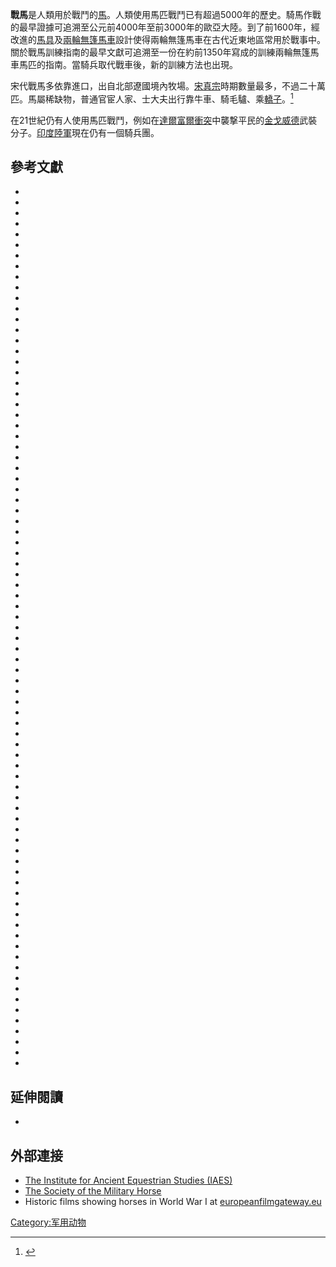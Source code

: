 {{for|2011年的美國電影|战马 (电影)}}

'''戰馬'''是人類用於戰鬥的[[馬|馬]]。人類使用馬匹戰鬥已有超過5000年的歷史。騎馬作戰的最早證據可追溯至公元前4000年至前3000年的歐亞大陸。到了前1600年，經改進的[[馬具|馬具]]及[[戰車兵|兩輪無篷馬車]]設計使得兩輪無篷馬車在古代近東地區常用於戰事中。關於戰馬訓練指南的最早文獻可追溯至一份在約前1350年寫成的訓練兩輪無篷馬車馬匹的指南。當騎兵取代戰車後，新的訓練方法也出現。

宋代戰馬多依靠進口，出自北部遼國境內牧場。[[宋真宗|宋真宗]]時期數量最多，不過二十萬匹。馬屬稀缺物，普通官宦人家、士大夫出行靠牛車、騎毛驢、乘[[轎子|轎子]]。<ref>{{Cite book|title=宋朝游历指南|author=国晶}}</ref>

在21世紀仍有人使用馬匹戰鬥，例如在[[達爾富爾衝突|達爾富爾衝突]]中襲撃平民的[[金戈威德|金戈威德]]武裝分子。[[印度陸軍|印度陸軍]]現在仍有一個騎兵團。

== 參考文獻==
{{refbegin|2}}
* {{cite book |author1=Adkins, Roy |author2=Adkins, Lesley |title=Handbook to Life in Ancient Greece |url=https://archive.org/details/handbooktolifein0000adki |publisher=Oxford University Press |location=Oxford |year=1998 |isbn=0-19-512491-X }}
* {{cite book |author1=Adkins, Roy |author2=Adkins, Lesley |title=Handbook to Life in Ancient Rome |url=https://archive.org/details/handbooktolifein0000adki_q8n6 |publisher=Oxford University Press |location=Oxford |year=1998 |isbn=0-19-512332-8 }}
* {{cite book|url=https://books.google.com/?id=DLsXOCFKUiUC&pg=PA54&dq=horse+war+in+sudan|title=Roots of Violence: A History of War in Chad|author=Azevedo, Mario Joaquim|publisher=Routledge|location=New York, NY|year=2004|isbn=90-5699-583-9}}
* {{cite book |author=Baker, Ira Osborn |title=A Treatise on Roads and Pavements|url=https://books.google.com/?id=2HxDAAAAIAAJ&pg=PA22&dq=horse+pulling+weight |publisher=John Wiley & Sons, Inc |location= New York, NY|edition=3rd|year=1918 |oclc=1628818}}
* {{cite book |author= Barber, Richard |authorlink=Richard Barber |title= The Reign of Chivalry |edition=2nd|publisher= The Boydell Press |location= Woodbridge, UK|year= 2005 |isbn=1-84383-182-1}}
* {{cite book |author=Barker, Juliet |authorlink=Juliet Barker |title=The Tournament in England: 1100–1400|publisher=The Boydell Press |location=UK|year=1986|isbn=0-85115-942-7}}
* {{cite book |author= Bennett, Deb |title= Conquerors: The Roots of New World Horsemanship |publisher= Amigo Publications Inc |edition=1st|location=Solvang, CA |year= 1998|isbn=0-9658533-0-6}}
* {{cite book |author=Bennett, Matthew |title=Dictionary of Ancient & Medieval Warfare |url=https://archive.org/details/dictionaryofanci0000unse_q4l2 |publisher=Stackpole Books |location=Mechanicsburg, PA |year=2001 |isbn=0-8117-2610-X }}
* {{cite book |author1=Bennett, Matthew |author2=Bradbury, Jim |author3=DeVries, Kelly |author4=Dickie, Iain |author5=Phyllis Jestice |title=Fighting Techniques of the Medieval World : Equipment, Combat Skills and Tactics |publisher=Thomas Dunne Books |location=New York |year=2005 |isbn=0-312-34820-7 }}
* {{cite book |author= Bongard-Levin, G.M. |authorlink= Grigory Maksimovich Bongard-Levin |title= Ancient Indian Civilization |publisher= Arnold-Heinemann |location= New Delhi|year= 1985 |oclc=12667676 }}
* {{cite book |author= Bryant, Jennifer O. |title= Olympic Equestrian: The Sports and the Stories from Stockholm to Sydney |url= https://archive.org/details/olympicequestria0000brya |publisher= The Blood-Horse, Inc. |edition=1st|location=Canada |year= 2000|isbn=1-58150-044-0}}
* {{cite book |author= Budiansky, Stephen|title= The Nature of Horses|url= https://archive.org/details/natureofhorsesex00budi|edition= |publisher= Free Press|location= New York:NY|year= 1997|isbn=0-684-82768-9}}
* {{cite book |author= Bumke, Joachim, translated by Thomas Dunlap |title= Courtly Culture: Literature and Society in the High Middle Ages |url= https://archive.org/details/courtlycultureli0000bumk |publisher= Overlook Duckworth |location=Woodstock, NY |year= 2000 |isbn=1-58567-051-0}}
* {{cite book |author= Carey, Brian Todd, Allfree, Joshua B and Cairns, John |title= Warfare in the Medieval World |publisher= Pen & Sword Military |location=Barnsley, UK |year= 2006|isbn=1-84415-339-8}}
*{{cite book |title=The Seven Ages of the British Army |last=Carver |first=Field Marshal Lord |authorlink=Michael Carver, Baron Carver  |year=1984 |publisher=Weidenfeld and Nicholson |location=London |isbn=0-297-78373-4 }}
*{{cite book |title=Britain's Army in the 20th Century |last=Carver |first=Field Marshal Lord|year=1998 |publisher=Macmillan |location=London |isbn=0-333-73777-6 }}
* {{cite book |author= Chamberlin, J. Edward |title= Horse: How the Horse Has Shaped Civilizations |url= https://archive.org/details/horsehowhorsehas0000cham_n2o8 |publisher= Bluebridge |location= |year= 2006|isbn=0-9742405-9-1}}
* {{cite encyclopedia |last=Clark |first=John |title=Introduction: Horses and Horsemen in Medieval London |encyclopedia=The Medieval Horse and its Equipment: c.1150-c.1450 |publisher=Boydell Press |location=Woodbridge, UK |year=2004 |edition=Rev. 2nd |isbn=978-1-84383-097-9 |url=https://books.google.com/books?id=A6mfmPBUUewC&printsec=frontcover |others=Contributions by Brian Spencer and D. james Rackam |chapter-url=https://books.google.com/books?id=A6mfmPBUUewC&printsec=frontcover&pg=PA1 |editor-last=Clark |editor-first=John |access-date=2017-09-23 |archive-date=2019-08-14 |archive-url=https://web.archive.org/web/20190814224618/https://books.google.com/books?id=A6mfmPBUUewC&printsec=frontcover |dead-url=no }}
* {{cite book|url=https://books.google.com/?id=bevqagB1swgC&pg=PA279&dq=nama+horse|title=Rivers of Blood, Rivers of Gold:Europe's Conquest of Indigenous Peoples|author=Cocker, Mark|year=2000|location=New York, NY|edition=1st American|publisher=Grove Press|isbn=0-8021-3801-2}}
* {{cite book|author=Crowell, Pers|title=Cavalcade of American Horses|publisher=McGraw-Hill Book Company|location=New York|year=1951|oclc=1428574}}
*{{cite book |editor1-last=Curta |editor1-first=Florin |editor2-first=Roman |editor2-last=Kovalev |title=The other Euorope in the Middle Ages: Avars, Bulgars, Khazars and Cumans. |publisher=Kononklijke Brill N.Y. |year=2007 |isbn=978-90-0416389-8 |page=319 |url=https://books.google.com/books?id=_-G1L-9Zec0C&pg=PA319 |access-date=2017-09-23 |archive-date=2019-08-20 |archive-url=https://web.archive.org/web/20190820161257/https://books.google.com/books?id=_-G1L-9Zec0C&pg=PA319 |dead-url=no }}
* {{cite book |author=Davies, Norman |authorlink=Norman Davies |title=God's Playground: A History of Poland: Volume II 1795 to the Present |publisher=Oxford University Press |location=Oxford, UK |edition=Revised |year=2005 |isbn=0-19-925340-4 }}
* {{cite book |author= Davis, R.H.C. |authorlink= Ralph Henry Carless Davis |title= The Medieval Warhorse |publisher= Thames and Hudson |location= London |year= 1989 |isbn=0-500-25102-9}}
* {{cite book |author= Devereux, Frederick L |title= The Cavalry Manual of Horse Management |publisher=A. S. Barnes |location=Cranbury, NJ |year= 1979 |edition=Reprint of 1941 |isbn=0-498-02371-0}}
* {{cite encyclopedia |author=Drower, Margaret S. | title=Syria c. 1550–1400 BC |encyclopedia=The Cambridge Ancient History: The Middle East and the Aegean Region c. 1800–1380 BC Volume II Part I |edition=Third |pages=417–525| publisher=Cambridge University Press |location=Cambridge, UK | year=1973 |isbn=0-521-29823-7}}
* {{cite book |author= Ebrey, Patricia Buckley, Anne Walthall, and James B. Palais |title= Pre-Modern East Asia: A Cultural, Social, and Political History |url= https://archive.org/details/premoderneastasi0000ebre_b5o8 |publisher= Houghton Mifflin Company|location= Boston|year= 2005 |isbn=0-618-13386-0}}
* {{cite book |author= Edwards, Elwyn Hartley and Candida Geddes (editors) |title= The Complete Horse Book |url= https://archive.org/details/completehorseboo00edwa |publisher= Trafalgar Square, Inc. |edition=|location= North Pomfret, VT|year= 1987 |isbn=0-943955-00-9}}
* {{cite book |author= Edwards, Elwyn Hartley |title= The Encyclopedia of the Horse |publisher= Dorling Kindersley |edition=1st American|location=New York, NY |year=1994|isbn=1-56458-614-6}}
* {{cite book |author= Edwards, Gladys Brown |title= The Arabian: War Horse to Show Horse |publisher= Arabian Horse Association of Southern California, Rich Publishing |edition=Revised Collectors|location= Covina, CA|year= 1973 |oclc=1148763 |isbn= 0-938276-00-X}}
* {{cite book |author=Ellis, John |title=Cavalry: The History of Mounted Warfare |series=Pen & Sword Military Classics |publisher=Pen and Sword |location=Barnsley, UK |year=2004 |isbn=1-84415-096-8 }}
* {{cite book |author=Ensminger, M. E. |title=Horses and Horsemanship: Animal Agriculture Series |url=https://archive.org/details/horseshorsemansh0000ensm |publisher=Interstate Publishers |location=Danville, IL |year=1990 |edition=Sixth |isbn=0-8134-2883-1}}
* {{cite book |author=Equine Research, Inc. |title=Equine Genetics & Selection Procedures |publisher=Equine Research |location=Grand Prairie, TX |year= 1978 |oclc=4750182}}
* {{cite book |author=France, John |title=Western Warfare in the Age of the Crusades 1000–1300 |publisher=Cornell University Press |location=Ithaca, NY |year=1999 |isbn=0-8014-8607-6 }}
* {{cite book |author1=Gies, Frances  |author2=Gies, Joseph |authorlink= Frances Gies and Joseph Gies | title= Daily Life in Medieval Times |publisher= Grange Books |location=Hoo, UK |year= 2005|edition=2nd |isbn=1-84013-811-4}}
* {{cite book |title=A Short History of the Chinese People |author= Goodrich, L. Carrington |year= 1959 |edition=Third |publisher= Harper Torchbooks |location= New York |oclc= 3388796 |isbn=0-04-951015-0}}
* {{cite journal |author=Gordon, Stewart | title=The Limited Adoption of European-style Military Forces by Eighteenth Century Rulers in India |journal=Indian Economic Social History Review |issue=35 |year=1998 |doi=10.1177/001946469803500301 |volume=35 |page=229 }}
* {{cite book|title= English Medieval Knight 1300–1400|author=Gravett, Christopher |authorlink= Christopher Gravett |year=2002|publisher= Osprey Publishing|location=Oxford|isbn= 1-84176-145-1}}
* {{cite book |title=Tudor Knight |author=Gravett, Christopher|year= 2006 |publisher= Osprey Publishing |location=Oxford |isbn=1-84176-970-3}}
* {{cite book |author=Hale, J. R. |title=War and society in Renaissance Europe, 1450–1620 |url=https://archive.org/details/warsocietyinrena0000hale |publisher=Johns Hopkins University Press |location=Baltimore |year=1986 |isbn=0-8018-3196-2 }}
* {{cite book |author=Hamblin, William James |title= Warfare in the Ancient Near East to 1600 BC: Holy Warriors at the Dawn of History |publisher=Routledge |location=New York, NY|year=2006|isbn=0-415-25589-9|url=https://books.google.com/?id=en9tzr1-VM4C&dq=donkey+pack+animal+military}}
* {{cite book |title=British Infantry of the Napoleonic Wars |last=Haythornthwaite |first=Philip J. |authorlink=Philip Haythornthwaite |year=1987 |publisher=Arms and Armour Press |location=London |isbn=0-85368-890-7}}
* {{cite book |title=The Colonial Wars Source Book |last=Haythornthwaite |first=Philip J.|year=1995 |publisher=Arms and Armour Press |location=London |isbn=1-85409-196-4 }}
* {{cite book |author= Hitti, Phillip K. |authorlink= Philip Khuri Hitti |title= Lebanon in History |url= https://archive.org/details/dli.ernet.53848 |publisher= MacMillan and Co.|location= London |year= 1957 |oclc= 185202493}}
* {{cite book |title=The Oxford Companion to Military History |last=Holmes |first=Richard (ed) |authorlink=Richard Holmes (military historian) |year=2001 |publisher=Oxford University Press |location=Oxford |isbn=0-19-866209-2}}
* {{cite book |author= Hope, Lt. Col. C.E.G |title= The Horseman's Manual |url= https://archive.org/details/horsemansmanual00hope |publisher= Charles Scribner's Sons |location= New York|year= 1972 |isbn=0-684-13622-8}}
* {{cite book |author=Hyland, Ann |authorlink=Ann Hyland |title=Equus: The Horse in the Roman world |publisher=Yale University Press |location=New Haven, CT |year=1990 |isbn=0-300-04770-3 }}
* {{cite book |author= Hyland, Ann |title= The Medieval Warhorse: From Byzantium to the Crusades |publisher= Grange Books |location= London |year= 1994|isbn=1-85627-990-1}}
* {{cite book|author=Hyland, Ann|title= The Warhorse 1250–1600|url=https://archive.org/details/warhorse125016000000hyla| publisher= Sutton Publishing|location=UK|year=1998|isbn= 0-7509-0746-0}}
* {{cite encyclopedia|author=Jones, Kristine L.|title=Warfare Reorganization and Readaptation at the Margins of Spanish Rule: The Southern Margin|encyclopedia=The Cambridge History of the Native Peoples of the Americas|volume=Volume III South America Part 2|publisher=Cambridge University Press|year=2000|oclc=33359444}}
* {{cite book |author=Keegan, John |authorlink=John Keegan |title=[[A_History_of_Warfare|A History of Warfare]] |publisher=Vintage Books|location=|year=1994|edition=1st |isbn=0-679-73082-6}}
*{{cite book |title=Echoes of Gallipoli: In the Words of New Zealand's Mounted Riflemen|last=Kinloch |first=Terry |year=2005 |publisher=Exisle Publishing |location=Auckland |isbn=0-908988-60-5}}
* {{cite book|author=Krebs, Robert E.|title=Groundbreaking Scientific Experiments, Inventions, and Discoveries of the Middle Ages and the Renaissance: Middle Ages and the Renaissance|url=https://books.google.com/?id=MTXdplfiz-cC&pg=PA250&dq=medieval+increase+in+armor+provides+increase+in+protection|publisher=Greenwood Publishing Group|year=2004|isbn=0-313-32433-6}}
* {{cite encyclopedia |author=Kupper, J. R. | title=Egypt: From the Death of Ammenemes III to Seqenenre II |encyclopedia=The Cambridge Ancient History: The Middle East and the Aegean Region c. 1800–1380 BC Volume II Part I|pages=42–76 |edition=Third | publisher=Cambridge University Press |location=Cambridge, UK | year=1973 |isbn=0-521-29823-7}}
* {{cite book|title= The horse in West African history : the role of the horse in the societies of pre-colonial West Africa|author=Law, Robin|publisher=Oxford University Press|location=Oxford, New York|isbn=0-19-724206-5|year= 1980}}
*{{cite book |title=Light Horse: The Story of Australia's Mounted Troops |last=Mitchell |first=Elyne |authorlink=Elyne Mitchell |year=1982 |publisher=MacMillan |location=Melbourne |isbn=0-7251-0389-2 }}
* {{cite book |author= Needham, Joseph |title= Science and Civilization in China: Volume 4, Physics and Physical Technology, Part 2, Mechanical Engineering |publisher= Caves Books Ltd.|location= Taipei|year= 1986 |oclc=48999277}}
* {{cite book |author=Nicolle, David |authorlink=David Nicolle |title=Attila and the Nomad Hordes: Warfare on the Eurasian steppes 4th-12th centuries |publisher=Osprey |location=London |year=1990 |isbn=0-85045-996-6}}
* {{cite book |author= Nicolle, David |title= Companion to Medieval Arms and Armour |publisher= Boydell Press |location=London |year=2002 |isbn=0-85115-872-2}}
* {{cite book |title=Crusader Knight |author=Nicolle, David |year=1996 |publisher= Osprey Publishing |location=Oxford |isbn=1-85532-934-4}}
* {{cite book |author=Nicolle, David|title=Medieval Warfare Source Book: Christian Europe and its Neighbors |publisher=Brockhampton Press |location=Leicester |year=1998 |isbn=1-86019-861-9 }}
* {{cite book |author=Nicolle, David|title=Medieval Warfare Source Book: Warfare In Western Christendom |publisher=Brockhampton Press |location=Dubai |year=1999 |isbn=1-86019-889-9 }}
* {{cite book |title=The Waterloo Campaign: June 1815 |last=Nofi |first=Albert A. |authorlink=Albert Nofi |year=1993 |publisher=De Capo Press |location=USA |isbn=0-938289-98-5 }}
* {{cite book |author= Oakeshott, Ewart |authorlink= Ewart Oakeshott |title= A Knight and His Horse |publisher= Dufour Editions |location=Chester Springs, PA |year= 1998 |isbn=0-8023-1297-7}}
* {{cite book |author= Olmstead, A.T.|title= History of Persian Empire |url= https://archive.org/details/historyofpersian0000olms_a7u5|publisher= University of Chicago Press|location= Chicago |year= 1959 |isbn=0-226-62777-2}}
*{{cite book |title=Warfare: The Triumph of the West |last=Parker |first=Geoffrey (ed) |authorlink=Geoffrey Parker (historian) |year=1995 |publisher=Cambridge University Press |location=Cambridge |isbn=0-521-79431-5 }}
*{{cite book |author=Pakenham, Thomas| title= ''The Boer War''|url=https://archive.org/details/boerwar00pake|publisher= Random House |location=New York|year=1979|isbn=0-394-42742-4}}
* {{cite book |author= Partiger, F.E.|title= Ancient Indian Historical Tradition |publisher= Motilal Banarsidass |location= Delhi|edition=Reprint|year= 1997|oclc=247010245}}
* {{cite book |author= Prestwich, Michael |authorlink= Michael Prestwich |title= Armies and Warfare in the Middle Ages: The English Experience |url= https://archive.org/details/armieswarfareinm0000pres |publisher= Yale University Press |location= New Haven |year= 1996 |isbn=0-300-07663-0}}
* {{cite book |author1=Price, Steven D.  |author2=Don Burt |title= The American Quarter Horse: An Introduction to Selection, Care, and Enjoyment |url=https://archive.org/details/americanquarterh0000pric_v1y8  |publisher= Globe Pequot|location= |year= 1998|isbn=1-55821-643-X}}
* {{cite book |author= Pritchard, James B |title= The Ancient Near East |volume= Volume 1|publisher= Princeton University Press |location=Princeton, NJ |year= 1958 |oclc= 382004 |isbn= 0-691-03532-6}}
* {{cite book |author= Raychaudhuri, Hemchandra|title= Political History of Ancient India |publisher= Oxford University Press |location= New York|year= 1996 |isbn=0-19-564376-3}}
* {{cite book |author= Robards, Brooks |title= The Medieval Knight at War |publisher= Tiger Books |location=London |year= 1997 |isbn=1-85501-919-1}}
* {{cite book| author=Sadler, John |authorlink=John Sadler (historian)| title=Border Fury: England and Scotland at War 1296–1568 |publisher= Pearson Education Ltd |location=UK |year= 2005 | isbn=  1-4058-4022-6}}
* {{cite book |author= Sastri, K. A. Nilakanta |title= Age of the Nandas and Mauryas |url= https://archive.org/details/dli.csl.5261 |publisher=Motilal Banarsidass |location= Delhi|year= 1967 |oclc=248749546 |isbn= 81-208-0466-X}}
* {{cite book |author= Sinha, Ganesh Prasad |title= Post-Gupta Polity (A.D. 500-750): A Study of the Growth of Feudal Elements and Rural Administration |publisher= Punthi Pustak |location= Calcutta |year= 1972|oclc= 695415}}
* {{cite book |author= Trench, Charles Chenevix |title= A History of Horsemanship |publisher= Doubleday and Company|location= London |year= 1970 |isbn=0-385-03109-2}}
* {{cite book |author1=Tucker, Spencer  |author2=Priscilla Mary Roberts |title= Encyclopedia of World War II: A Political, Social and Military History|publisher= ABC-CLIO|location=Santa Barbara, CA |year= 2004 |isbn=1-57607-999-6}}
* {{cite book |author=Turnbull, Stephen R. |authorlink= Stephen Turnbull (historian) |title=War in Japan 1467–1615 |series=Essential Histories |publisher=Osprey Publishing |location= Oxford, UK |year=2002 |isbn=1-84176-480-9}}
*{{cite book |title=The United States Cavalry: An Illustrated History |url=https://archive.org/details/unitedstatescava00urwi_0 |last=Urwin |first=Gregory J. W. |year=1983 |publisher=Blandford Books |location=Poole, UK |isbn=0-7137-1219-8 }}
* {{cite book |author=Warry, John Gibson |title=Warfare in the Classical World |url=https://archive.org/details/warfareinclassic0000warr |publisher=Barnes & Noble |location=New York |year=2000 |isbn=0-7607-1696-X }}
* {{cite encyclopedia |author=Willetts, R. F. |title=The Minoans |encyclopedia=The Penguin Encyclopedia of Ancient Civilizations |editor=Arthur Cotterell |publisher=Penguin Books |location=New York |year=1980 |isbn=0-14-011434-3 }}
* {{cite book |author=Willmott, H.P. |title=First World War |url=https://archive.org/details/firstworldwar0000will_2003 |publisher=Dorling Kindersley Limited |location=|year=2003 |isbn=1-4053-0029-9}}
* {{cite book |author=Whitby, Michael |title=Rome at War 229-696 AD |url=https://archive.org/details/romeatwarad293690000whit_i8w0 |publisher=Osprey Publishing |location= Oxford, UK |year=2002 |isbn=1-84176-359-4 }}
{{refend}}

== 延伸閱讀 ==
{{refbegin}}
* {{cite journal |author=Hacker, Barton C. |title=Military Technology and World History: A Reconnaissance |url=https://archive.org/details/sim_history-teacher_1997-08_30_4/page/461 |journal=The History Teacher |format=fee required |volume=30 |issue=4 |date=August 1997 |pages=461–487 |doi=10.2307/494141 |jstor=494141}}
{{refend}}

==外部連接==
* [https://web.archive.org/web/20100206193344/http://users.hartwick.edu/anthonyd/home.html The Institute for Ancient Equestrian Studies (IAES)]
* [https://web.archive.org/web/20060105152729/http://www.militaryhorse.org/ The Society of the Military Horse]
* Historic films showing horses in World War I at [http://www.europeanfilmgateway.eu/node/33/efg1914%20horse/multilingual:1/showOnly:video europeanfilmgateway.eu] {{Wayback|url=http://www.europeanfilmgateway.eu/node/33/efg1914%20horse/multilingual:1/showOnly:video |date=20160421122103 }}

{{Authority control}}
[[Category:军用动物|Category:军用动物]]